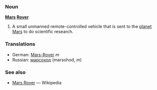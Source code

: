 ===Noun===
'''[[Mars]] [[Rover]]'''
# A small unmanned remote-controlled vehicle that is sent to the [[planet]] [[Mars]] to do scientific research.

===Translations===
*German: [[Mars-Rover]] ''m''
*Russian: [[марсоход]] (marsohod, ''m'')

===See also===
*[[w:Mars Rover|Mars Rover]] — Wikipedia